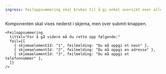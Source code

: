 ```yaml
---
ingress: Feiloppsummering skal brukes til å gi enkel oversikt over alle feil i et skjema.
---
```



Komponenten skal vises nederst i skjema, men over submit-knappen.

<Example>
  <Feiloppsummering
    tittel="For å gå videre må du rette opp følgende:"
    feil={[
      { skjemaelementId: "1", feilmelding: "Du må oppgi et navn" },
      { skjemaelementId: "2", feilmelding: "Du må oppgi en adresse" },
      { skjemaelementId: "3", feilmelding: "Du må oppgi et telefonnummer" },
    ]}
  />
</Example>

```tsx
<Feiloppsummering
  tittel="For å gå videre må du rette opp følgende:"
  feil={[
    { skjemaelementId: "1", feilmelding: "Du må oppgi et navn" },
    { skjemaelementId: "2", feilmelding: "Du må oppgi en adresse" },
    { skjemaelementId: "3", feilmelding: "Du må oppgi et telefonnummer" },
  ]}
/>
```
